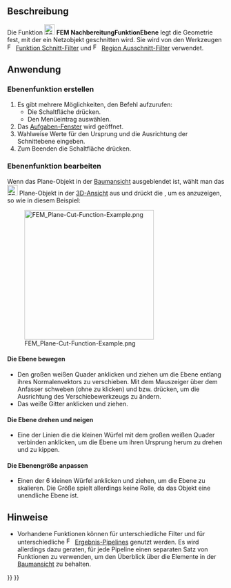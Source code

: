 <languages/>

{{Docnav/de
|[[FEM_PostFilterCalculator/de|NachbereitungFilterrechner]]
|[[FEM_PostCreateFunctionSphere/de|NachbereitungFunktionKugel]]
|[[FEM_Workbench/de|FEM]]
|IconL=FEM_PostFilterCalculator.svg
|IconR=FEM_PostCreateFunctionSphere.svg
|IconC=Workbench_FEM.svg
}}

{{GuiCommand/de
|Name=FEM PostCreateFunctionPlane
|Name/de=FEM NachbereitungFunktionEbene
|MenuLocation=Ergebnisse → Filterfunktionen → Ebene
|Workbenches=[[FEM_Workbench/de|FEM]]
|SeeAlso=[[FEM_tutorial/de|FEM-Anleitung]]
}}

<span id="Description"></span>
==Beschreibung==

Die Funktion [[Image:FEM_PostCreateFunctionPlane.svg|24px]] '''FEM NachbereitungFunktionEbene''' legt die Geometrie fest, mit der ein Netzobjekt geschnitten wird. Sie wird von den Werkzeugen [[Image:FEM_PostFilterCutFunction.svg|16px]] [[FEM_PostFilterCutFunction/de|Funktion Schnitt-Filter]] und [[Image:FEM_PostFilterClipRegion.svg|16px]] [[FEM_PostFilterClipRegion/de|Region Ausschnitt-Filter]] verwendet.

<span id="Usage"></span>
==Anwendung==

<span id="Create_a_plane_function"></span>
===Ebenenfunktion erstellen===

# Es gibt mehrere Möglichkeiten, den Befehl aufzurufen:
#* Die Schaltfläche {{Button|[[Image:FEM_PostCreateFunctionPlane.svg|16px]] [[FEM_PostCreateFunctionPlane/de|Ebene]]}} drücken.
#* Den Menüeintrag {{MenuCommand|Ergebnisse → Filterfunktionen → [[Image:FEM_PostCreateFunctionPlane.svg|16px]] Ebene}} auswählen.
# Das [[Task_panel/de|Aufgaben-Fenster]] wird geöffnet.
# Wahlweise Werte für den Ursprung und die Ausrichtung der Schnittebene eingeben.
# Zum Beenden die Schaltfläche {{Button|OK}} drücken.

<span id="Edit_a_plane_function"></span>
===Ebenenfunktion bearbeiten===

Wenn das Plane-Objekt in der [[Tree_view/de|Baumansicht]] ausgeblendet ist, wählt man das [[Image:FEM_PostCreateFunctionPlane.svg|24px]] Plane-Objekt in der [[3D_view/de|3D-Ansicht]] aus und drückt die {{KEY|Leertaste}}, um es anzuzeigen, so wie in diesem Beispiel:

[[File:FEM_Plane-Cut-Function-Example.png|300px]]

<span id="Move_the_plane"></span>
====Die Ebene bewegen====

* Den großen weißen Quader anklicken und ziehen um die Ebene entlang ihres Normalenvektors zu verschieben. Mit dem Mauszeiger über dem Anfasser schweben (ohne zu klicken) und  {{KEY|Ctrl}} bzw.  {{KEY|Strg}} drücken, um die Ausrichtung des Verschiebewerkzeugs zu ändern.
* Das weiße Gitter anklicken und ziehen.

<span id="Rotate_and_tilt_the_plane"></span>
====Die Ebene drehen und neigen====

* Eine der Linien die die kleinen Würfel mit dem großen weißen Quader verbinden anklicken, um die Ebene um ihren Ursprung herum zu drehen und zu kippen.

<span id="Scale_the_plane"></span>
====Die Ebenengröße anpassen====

* Einen der 6 kleinen Würfel anklicken und ziehen, um die Ebene zu skalieren. Die Größe spielt allerdings keine Rolle, da das Objekt eine unendliche Ebene ist.

<span id="Notes"></span>
==Hinweise==

* Vorhandene Funktionen können für unterschiedliche Filter und für unterschiedliche [[Image:FEM_PostPipelineFromResult.svg|16px]] [[FEM_PostPipelineFromResult/de|Ergebnis-Pipelines]] genutzt werden. Es wird allerdings dazu geraten, für jede Pipeline einen separaten Satz von Funktionen zu verwenden, um den Überblick über die Elemente in der [[Tree_view/de|Baumansicht]] zu behalten.


{{Docnav/de
|[[FEM_PostFilterCalculator/de|NachbereitungFilterrechner]]
|[[FEM_PostCreateFunctionSphere/de|NachbereitungFunktionKugel]]
|[[FEM_Workbench/de|FEM]]
|IconL=FEM_PostFilterCalculator.svg
|IconR=FEM_PostCreateFunctionSphere.svg
|IconC=Workbench_FEM.svg
}}

{{FEM Tools navi{{#translation:}}}}
{{Userdocnavi{{#translation:}}}}